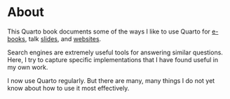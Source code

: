 # About

This Quarto book documents some of the ways I like to use Quarto for [e-books](books.qmd), talk [slides](slides.qmd), and [websites](sites.qmd).

Search engines are extremely useful tools for answering similar questions.
Here, I try to capture specific implementations that I have found useful in my own work.

::: {.callout-note}

I now use Quarto regularly.
But there are many, many things I do not yet know about how to use it most
effectively.

:::
